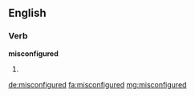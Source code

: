==English==

===Verb===
'''misconfigured'''

# {{past of|misconfigure}}

[[de:misconfigured]]
[[fa:misconfigured]]
[[mg:misconfigured]]